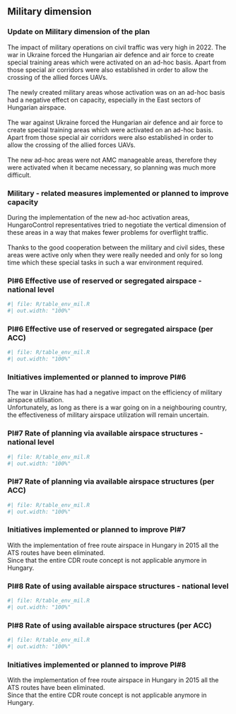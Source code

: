 ##  Military dimension
### Update on Military dimension of the plan

The impact of military operations on civil traffic was very high in 2022. The war in Ukraine forced the Hungarian air defence and air force to create special training areas which were activated on an ad-hoc basis. Apart from those special air corridors were also established in order to allow the crossing of the allied forces UAVs.<br/><br/>The newly created military areas whose activation was on an ad-hoc basis had a negative effect on capacity, especially in the East sectors of Hungarian airspace.<br/><br/>The war against Ukraine forced the Hungarian air defence and air force to create special training areas which were activated on an ad-hoc basis. Apart from those special air corridors were also established in order to allow the crossing of the allied forces UAVs.<br/><br/>The new ad-hoc areas were not AMC manageable areas, therefore they were activated when it became necessary, so planning was much more difficult.

### Military - related measures implemented or planned to improve capacity

During the implementation of the new ad-hoc activation areas, HungaroControl representatives tried to negotiate the vertical dimension of these areas in a way that makes fewer problems for overflight traffic. <br/><br/>Thanks to the good cooperation between the military and civil sides, these areas were active only when they were really needed and only for so long time which these special tasks in such a war environment required.

### PI#6 Effective use of reserved or segregated airspace - national level

```r
#| file: R/table_env_mil.R
#| out.width: "100%"
```



### PI#6 Effective use of reserved or segregated airspace (per ACC)

```r
#| file: R/table_env_mil.R
#| out.width: "100%"
```


### Initiatives implemented or planned to improve PI#6

The war in Ukraine has had a negative impact on the efficiency of military airspace utilisation.<br/>Unfortunately, as long as there is a war going on in a neighbouring country, the effectiveness of military airspace utilization will remain uncertain.

### PI#7 Rate of planning via available airspace structures - national level

```r
#| file: R/table_env_mil.R
#| out.width: "100%"
```



### PI#7 Rate of planning via available airspace structures (per ACC)

```r
#| file: R/table_env_mil.R
#| out.width: "100%"
```


### Initiatives implemented or planned to improve PI#7

With the implementation of free route airspace in Hungary in 2015 all the ATS routes have been eliminated. <br/>Since that the entire CDR route concept is not applicable anymore in Hungary.

### PI#8 Rate of using available airspace structures - national level

```r
#| file: R/table_env_mil.R
#| out.width: "100%"
```



### PI#8 Rate of using available airspace structures (per ACC)

```r
#| file: R/table_env_mil.R
#| out.width: "100%"
```


### Initiatives implemented or planned to improve PI#8

With the implementation of free route airspace in Hungary in 2015 all the ATS routes have been eliminated. <br/>Since that the entire CDR route concept is not applicable anymore in Hungary.